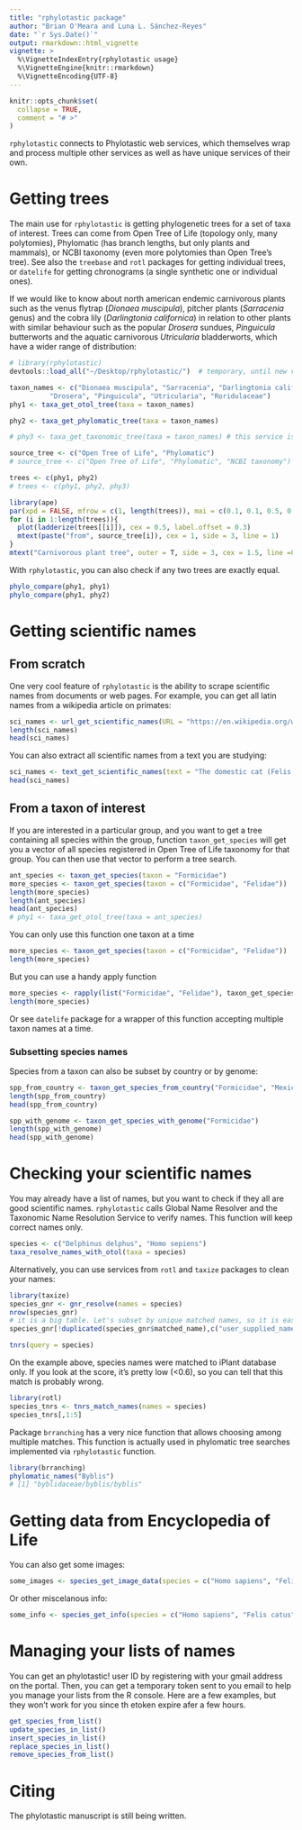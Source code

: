 ```yaml
---
title: "rphylotastic package"
author: "Brian O'Meara and Luna L. Sánchez-Reyes"
date: "`r Sys.Date()`"
output: rmarkdown::html_vignette
vignette: >
  %\VignetteIndexEntry{rphylotastic usage}
  %\VignetteEngine{knitr::rmarkdown}
  %\VignetteEncoding{UTF-8}
---
```


```r
knitr::opts_chunk$set(
  collapse = TRUE,
  comment = "# >"
)
```

`rphylotastic` connects to Phylotastic web services, which themselves wrap and process multiple other services as well as have unique services of their own.

# Getting trees

The main use for `rphylotastic` is getting phylogenetic trees for a set of taxa of interest. Trees can come from Open Tree of Life (topology only, many polytomies), Phylomatic (has branch lengths, but only plants and mammals), or NCBI taxonomy (even more polytomies than Open Tree's tree). See also the `treebase` and `rotl` packages for getting individual trees, or `datelife` for getting chronograms (a single synthetic one or individual ones).

If we would like to know about north american endemic carnivorous plants such as the venus flytrap (_Dionaea muscipula_), pitcher plants (_Sarracenia_ genus) and the cobra lily (_Darlingtonia californica_) in relation to other plants with similar behaviour such as the popular _Drosera_ sundues, _Pinguicula_ butterworts and the aquatic carnivorous _Utricularia_ bladderworts, which have a wider range of distribution:

```r
# library(rphylotastic)
devtools::load_all("~/Desktop/rphylotastic/")  # temporary, until new version is on cran

taxon_names <- c("Dionaea muscipula", "Sarracenia", "Darlingtonia californica",
          "Drosera", "Pinguicula", "Utricularia", "Roridulaceae")
phy1 <- taxa_get_otol_tree(taxa = taxon_names)

phy2 <- taxa_get_phylomatic_tree(taxa = taxon_names)

# phy3 <- taxa_get_taxonomic_tree(taxa = taxon_names) # this service is giving Error in open.connection(con, "rb") : HTTP error 500. (2018.06.21)

source_tree <- c("Open Tree of Life", "Phylomatic")
# source_tree <- c("Open Tree of Life", "Phylomatic", "NCBI taxonomy")

trees <- c(phy1, phy2)
# trees <- c(phy1, phy2, phy3)

library(ape)
par(xpd = FALSE, mfrow = c(1, length(trees)), mai = c(0.1, 0.1, 0.5, 0.1), oma = c(0, 1, 2, 1))
for (i in 1:length(trees)){
  plot(ladderize(trees[[i]]), cex = 0.5, label.offset = 0.3)
  mtext(paste("from", source_tree[i]), cex = 1, side = 3, line = 1)
}
mtext("Carnivorous plant tree", outer = T, side = 3, cex = 1.5, line =0)

```

With `rphylotastic`, you can also check if any two trees are exactly equal.
```r
phylo_compare(phy1, phy1)
phylo_compare(phy1, phy2)
```

# Getting scientific names
## From scratch
One very cool feature of `rphylotastic` is the ability to scrape scientific names from documents or web pages. For example, you can get all latin names from a wikipedia article on primates:

```r
sci_names <- url_get_scientific_names(URL = "https://en.wikipedia.org/wiki/Primate")
length(sci_names)
head(sci_names)
```

You can also extract all scientific names from a text you are studying:
```r
sci_names <- text_get_scientific_names(text = "The domestic cat (Felis silvestris catus or Felis catus) is a small, typically furry, carnivorous mammal.")
head(sci_names)
```


## From a taxon of interest
If you are interested in a particular group, and you want to get a tree containing all species within the group, function `taxon_get_species` will get you a vector of all species registered in Open Tree of Life taxonomy for that group. You can then use that vector to perform a tree search.

```r
ant_species <- taxon_get_species(taxon = "Formicidae")
more_species <- taxon_get_species(taxon = c("Formicidae", "Felidae"))
length(more_species)
length(ant_species)
head(ant_species)
# phy1 <- taxa_get_otol_tree(taxa = ant_species)
```
You can only use this function one taxon at a time
```r
more_species <- taxon_get_species(taxon = c("Formicidae", "Felidae"))
length(more_species)
```
But you can use a handy apply function
```r
more_species <- rapply(list("Formicidae", "Felidae"), taxon_get_species)
length(more_species)
```
Or see `datelife` package for a wrapper of this function accepting multiple taxon names at a time.

### Subsetting species names
Species from a taxon can also be subset by country or by genome:
```r
spp_from_country <- taxon_get_species_from_country("Formicidae", "Mexico")
length(spp_from_country)
head(spp_from_country)

spp_with_genome <- taxon_get_species_with_genome("Formicidae")
length(spp_with_genome)
head(spp_with_genome)
```
# Checking your scientific names
You may already have a list of names, but you want to check if they all are good scientific names. `rphylotastic` calls Global Name Resolver and the Taxonomic Name Resolution Service to verify names. This function will keep correct names only.

```r
species <- c("Delphinus delphus", "Homo sepiens")
taxa_resolve_names_with_otol(taxa = species)
```
Alternatively, you can use services from `rotl` and `taxize` packages to clean your names:

```r
library(taxize)
species_gnr <- gnr_resolve(names = species)
nrow(species_gnr)
# it is a big table. Let's subset by unique matched names, so it is easier to choose:
species_gnr[!duplicated(species_gnr$matched_name),c("user_supplied_name", "matched_name")]

tnrs(query = species)
```
On the example above, species names were matched to iPlant database only. If you look at the score, it's pretty low (<0.6), so you can tell that this match is probably wrong.
```r
library(rotl)
species_tnrs <- tnrs_match_names(names = species)
species_tnrs[,1:5]
```
Package `brranching` has a very nice function that allows choosing among multiple matches. This function is actually used in phylomatic tree searches implemented via `rphylotastic` function.

```r
library(brranching)
phylomatic_names("Byblis")
# [1] "byblidaceae/byblis/byblis"
```

# Getting data from Encyclopedia of Life
You can also get some images:

```r
some_images <- species_get_image_data(species = c("Homo sapiens", "Felis catus"))
```
Or other miscelanous info:
```r
some_info <- species_get_info(species = c("Homo sapiens", "Felis catus"))
```

# Managing your lists of names
You can get an phylotastic! user ID by registering with your gmail address on the portal. Then, you can get a temporary token sent to you email to help you manage your lists from the R console. Here are a few examples, but they won't work for you since th etoken expire afer a few hours.
```r
get_species_from_list()
update_species_in_list()
insert_species_in_list()
replace_species_in_list()
remove_species_from_list()
```

# Citing

The phylotastic manuscript is still being written.
